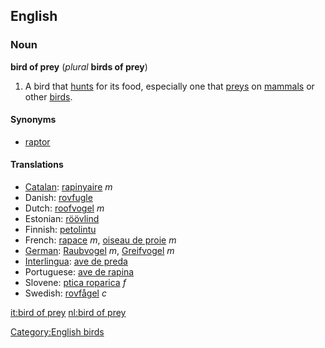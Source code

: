 ==English==
===Noun===
'''bird of prey''' (''plural'' '''birds of prey''')

#A bird that [[hunt]]s for its food, especially one that [[prey]]s on [[mammal]]s or other [[bird]]s.

====Synonyms====
*[[raptor]]

====Translations====
*[[Catalan]]: [[rapinyaire]] ''m''
*Danish: [[rovfugle]]
*Dutch: [[roofvogel]] ''m''
*Estonian: [[röövlind]]
*Finnish: [[petolintu]]
*French: [[rapace]] ''m'', [[oiseau de proie]] ''m''
*[[German]]: [[Raubvogel]] ''m'', [[Greifvogel]] ''m''
*[[Interlingua]]: [[ave de preda]]
*Portuguese: [[ave de rapina]]
*Slovene: [[ptica roparica]] ''f''
*Swedish: [[rovfågel]] ''c''

[[Category:English birds]]

[[it:bird of prey]]
[[nl:bird of prey]]